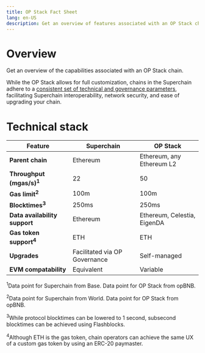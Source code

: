 ```yaml
---
title: OP Stack Fact Sheet
lang: en-US
description: Get an overview of features associated with an OP Stack chain
---
```


# Overview
Get an overview of the capabilities associated with an OP Stack chain.

While the OP Stack allows for full customization, chains in the Superchain adhere to a [consistent set of technical and governance parameters](/superchain/blockspace-charter), facilitating Superchain interoperability, network security, and ease of upgrading your chain.

# Technical stack
| Feature                            | Superchain                    | OP Stack                    |
| ---------------------------------- | ----------------------------- | --------------------------- |
| **Parent chain**                   | Ethereum                      | Ethereum, any Ethereum L2   |
| **Throughput (mgas/s)<sup>1</sup>**| 22                            | 50                          |
| **Gas limit<sup>2</sup>**          | 100m                          | 100m                        |
| **Blocktimes<sup>3</sup>**         | 250ms                         | 250ms                       |
| **Data availability support**      | Ethereum                      | Ethereum, Celestia, EigenDA |
| **Gas token support<sup>4</sup>**  | ETH                           | ETH                         |
| **Upgrades**                       | Facilitated via OP Governance | Self-managed                |
| **EVM compatability**              | Equivalent                    | Variable                    |

<sup>1</sup>Data point for Superchain from Base. Data point for OP Stack from opBNB.

<sup>2</sup>Data point for Superchain from World. Data point for OP Stack from opBNB. 

<sup>3</sup>While protocol blocktimes can be lowered to 1 second, subsecond blocktimes can be achieved using Flashblocks.

<sup>4</sup>Although ETH is the gas token, chain operators can achieve the same UX of a custom gas token by using an ERC-20 paymaster.
